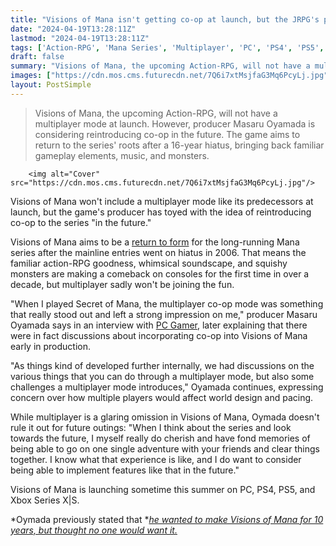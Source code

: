 ```yaml
---
title: "Visions of Mana isn't getting co-op at launch, but the JRPG's producer doesn't rule out multiplayer 'in the future'"
date: "2024-04-19T13:28:11Z"
lastmod: "2024-04-19T13:28:11Z"
tags: ['Action-RPG', 'Mana Series', 'Multiplayer', 'PC', 'PS4', 'PS5', 'Secret of Mana', 'Visions of Mana', 'Xbox Series X|S']
draft: false
summary: "Visions of Mana, the upcoming Action-RPG, will not have a multiplayer mode at launch. However, producer Masaru Oyamada is considering reintroducing co-op in the future. The game aims to return to the series' roots after a 16-year hiatus, bringing back familiar gameplay elements, music, and monsters."
images: ["https://cdn.mos.cms.futurecdn.net/7Q6i7xtMsjfaG3Mq6PcyLj.jpg"]
layout: PostSimple
---
```

> Visions of Mana, the upcoming Action-RPG, will not have a multiplayer mode at launch. However, producer Masaru Oyamada is considering reintroducing co-op in the future. The game aims to return to the series' roots after a 16-year hiatus, bringing back familiar gameplay elements, music, and monsters.


        <img alt="Cover" src="https://cdn.mos.cms.futurecdn.net/7Q6i7xtMsjfaG3Mq6PcyLj.jpg"/>
        
Visions of Mana won't include a multiplayer mode like its predecessors at launch, but the game's producer has toyed with the idea of reintroducing co-op to the series "in the future."

Visions of Mana aims to be a [return to form](https://www.gamesradar.com/after-16-years-visions-of-mana-brings-back-back-original-creator-koichi-ishii-for-a-return-to-its-action-rpg-roots/) for the long-running Mana series after the mainline entries went on hiatus in 2006. That means the familiar action-RPG goodness, whimsical soundscape, and squishy monsters are making a comeback on consoles for the first time in over a decade, but multiplayer sadly won't be joining the fun.

"When I played Secret of Mana, the multiplayer co-op mode was something that really stood out and left a strong impression on me," producer Masaru Oyamada says in an interview with [PC Gamer](https://www.pcgamer.com/games/rpg/visions-of-mana-wont-have-multiplayer-but-producer-masaru-oyamada-wants-to-implement-features-like-that-in-the-future/?utm_medium=social&utm_source=twitter.com&utm_campaign=socialflow/), later explaining that there were in fact discussions about incorporating co-op into Visions of Mana early in production.

"As things kind of developed further internally, we had discussions on the various things that you can do through a multiplayer mode, but also some challenges a multiplayer mode introduces," Oyamada continues, expressing concern over how multiple players would affect world design and pacing. 

While multiplayer is a glaring omission in Visions of Mana, Oymada doesn't rule it out for future outings: "When I think about the series and look towards the future, I myself really do cherish and have fond memories of being able to go on one single adventure with your friends and clear things together. I know what that experience is like, and I do want to consider being able to implement features like that in the future."

Visions of Mana is launching sometime this summer on PC, PS4, PS5, and Xbox Series X|S.

*Oymada previously stated that *[<em>he wanted to make Visions of Mana for 10 years, but thought no one would want it.</em>](https://www.gamesradar.com/visions-of-mana-producer-wanted-to-make-the-new-jrpg-for-10-years-but-wasnt-sure-anyone-wanted-it/)
        